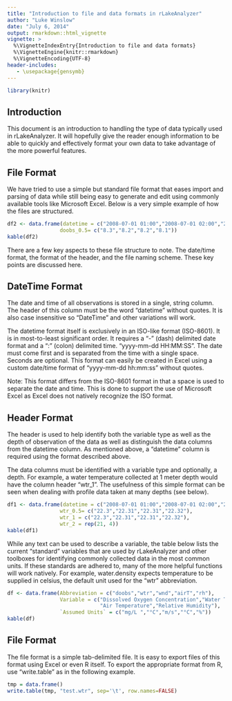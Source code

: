 ```yaml
---
title: "Introduction to file and data formats in rLakeAnalyzer"
author: "Luke Winslow"
date: "July 6, 2014"
output: rmarkdown::html_vignette
vignette: >
  %\VignetteIndexEntry{Introduction to file and data formats}
  %\VignetteEngine{knitr::rmarkdown}
  %\VignetteEncoding{UTF-8}
header-includes:
   - \usepackage{gensymb}
---
```


```r
library(knitr)
```

## Introduction
This document is an introduction to handling the type of data typically used in rLakeAnalyzer. It will hopefully give the reader enough information to be able to quickly and effectively format your own data to take advantage of the more powerful features.

## File Format

We have tried to use a simple but standard file format that eases import and parsing of data while still being easy to generate and edit using commonly available tools like Microsoft Excel. Below is a very simple example of how the files are structured.

```r
df2 <- data.frame(datetime = c("2008-07-01 01:00","2008-07-01 02:00","2008-07-01 03:00","2008-07-01 04:00"),
                 doobs_0.5= c("8.3","8.2","8.2","8.1"))
kable(df2)
```

There are a few key aspects to these file structure to note. The date/time format, the format of the header, and the file naming scheme. These key points are discussed here.  

## DateTime Format

The date and time of all observations is stored in a single, string column. The header of this column must be the word "datetime" without quotes. It is also case insensitive so "DateTime" and other variations will work.

The datetime format itself is exclusively in an ISO-like format (ISO-8601). It is in most-to-least significant order. It requires a "-" (dash) delimited date format and a ":" (colon) delimited time. "yyyy-mm-dd HH:MM:SS". The date must come first and is separated from the time with a single space. Seconds are optional. This format can easily be created in Excel using a custom date/time format of "yyyy-mm-dd hh:mm:ss" without quotes. 

Note: This format differs from the ISO-8601 format in that a space is used to separate the date and time. This is done to support the use of Microsoft Excel as Excel does not natively recognize the ISO format. 

## Header Format

The header is used to help identify both the variable type as well as the depth of observation of the data as well as distinguish the data columns from the datetime column. As mentioned above, a "datetime" column is required using the format described above. 

The data columns must be identified with a variable type and optionally, a depth. For example, a water temperature collected at 1 meter depth would have the column header "wtr\_1". The usefulness of this simple format can be seen when dealing with profile data taken at many depths (see below).

```r
df1 <- data.frame(datetime = c("2008-07-01 01:00","2008-07-01 02:00","2008-07-01 03:00","2008-07-01 04:00"),
                 wtr_0.5= c("22.3","22.31","22.31","22.32"),
                 wtr_1 = c("22.3","22.31","22.31","22.32"),
                 wtr_2 = rep(21, 4))
kable(df1)
```

While any text can be used to describe a variable, the table below lists the current "standard" variables that are used by rLakeAnalyzer and other toolboxes for identifying commonly collected data in the most common units. If these standards are adhered to, many of the more helpful functions will work natively. For example, water.density expects temperature to be supplied in celsius, the default unit used for the "wtr" abbreviation.

```r
df <- data.frame(Abbreviation = c("doobs","wtr","wnd","airT","rh"),
                 Variable = c("Dissolved Oxygen Concentration","Water Temperature","Wind Speed",
                              "Air Temperature","Relative Humidity"),
                 `Assumed Units` = c("mg/L ","°C","m/s","°C","%"))
kable(df)
```


## File Format

The file format is a simple tab-delimited file. It is easy to export files of this format using Excel or even R itself. To export the appropriate format from R, use "write.table" as in the following example.

```r
tmp = data.frame()
write.table(tmp, "test.wtr", sep='\t', row.names=FALSE)
```
